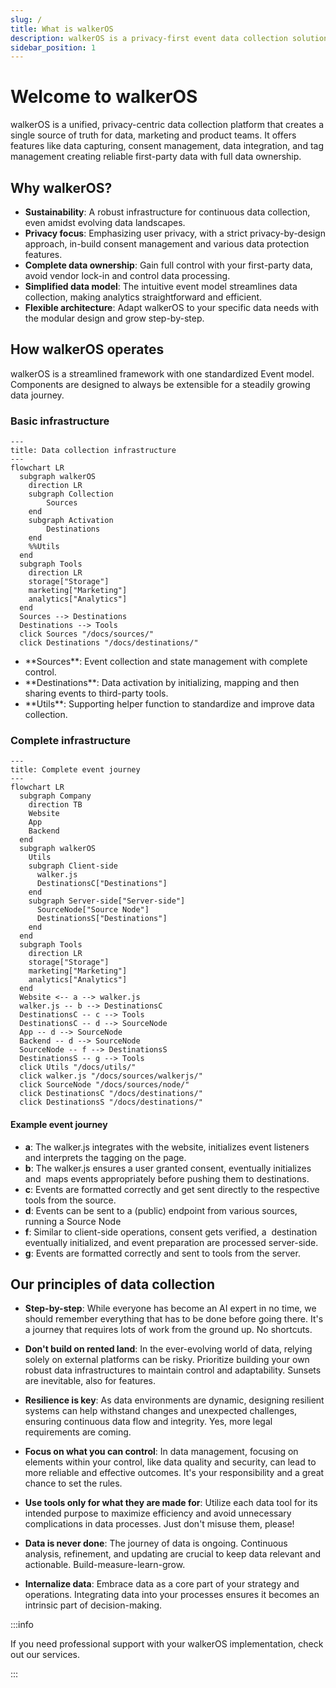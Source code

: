 ```yaml
---
slug: /
title: What is walkerOS
description: walkerOS is a privacy-first event data collection solution
sidebar_position: 1
---
```



# Welcome to walkerOS

walkerOS is a unified, privacy-centric data collection platform that creates a
single source of truth for data, marketing and product teams. It offers features
like&nbsp;<Link to="/docs/sources/overview">data
capturing</Link>,&nbsp;<Link to="/docs/consent_management/overview">consent
management</Link>,&nbsp;<Link to="/docs/destinations/overview">data
integration</Link>, and&nbsp;<Link to="/docs/destinations/event_mapping">tag
management</Link> creating reliable first-party data with full data ownership.

## Why walkerOS?

- **Sustainability**: A robust infrastructure for continuous data collection,
  even amidst evolving data landscapes.
- **Privacy focus**: Emphasizing user privacy, with a strict privacy-by-design
  approach, in-build&nbsp;<Link to="/docs/consent_management/overview">consent
  management</Link> and various data protection features.
- **Complete data ownership**: Gain full control with your first-party data,
  avoid vendor lock-in and control data processing.
- **Simplified data model**: The intuitive event model streamlines data
  collection, making analytics straightforward and efficient.
- **Flexible architecture**: Adapt walkerOS to your specific data needs with the
  modular design and grow step-by-step.

## How walkerOS operates

walkerOS is a streamlined framework with one
standardized&nbsp;<Link to="/docs/getting_started/event-model">Event
model</Link>. Components are designed to always be extensible for a steadily
growing data journey.

### Basic infrastructure

```mermaid
---
title: Data collection infrastructure
---
flowchart LR
  subgraph walkerOS
    direction LR
    subgraph Collection
        Sources
    end
    subgraph Activation
        Destinations
    end
    %%Utils
  end
  subgraph Tools
    direction LR
    storage["Storage"]
    marketing["Marketing"]
    analytics["Analytics"]
  end
  Sources --> Destinations
  Destinations --> Tools
  click Sources "/docs/sources/"
  click Destinations "/docs/destinations/"
```

- <Link to="sources">**Sources**</Link>: Event collection and state management
  with complete control.
- <Link to="destinations">**Destinations**</Link>: Data activation by
  initializing,&nbsp;<Link to="/docs/destinations/event_mapping">mapping</Link> and
  then sharing events to third-party tools.
- <Link to="utils">**Utils**</Link>: Supporting helper function to standardize
  and improve data collection.

### Complete infrastructure

```mermaid
---
title: Complete event journey
---
flowchart LR
  subgraph Company
    direction TB
    Website
    App
    Backend
  end
  subgraph walkerOS
    Utils
    subgraph Client-side
      walker.js
      DestinationsC["Destinations"]
    end
    subgraph Server-side["Server-side"]
      SourceNode["Source Node"]
      DestinationsS["Destinations"]
    end
  end
  subgraph Tools
    direction LR
    storage["Storage"]
    marketing["Marketing"]
    analytics["Analytics"]
  end
  Website <-- a --> walker.js
  walker.js -- b --> DestinationsC
  DestinationsC -- c --> Tools
  DestinationsC -- d --> SourceNode
  App -- d --> SourceNode
  Backend -- d --> SourceNode
  SourceNode -- f --> DestinationsS
  DestinationsS -- g --> Tools
  click Utils "/docs/utils/"
  click walker.js "/docs/sources/walkerjs/"
  click SourceNode "/docs/sources/node/"
  click DestinationsC "/docs/destinations/"
  click DestinationsS "/docs/destinations/"
```

#### Example event journey

- **a**: The&nbsp;<Link to="/docs/sources/walkerjs/">walker.js</Link> integrates
  with the
  website,&nbsp;<Link to="/docs/sources/walkerjs/commands#init">initializes</Link>
  event listeners and interprets
  the&nbsp;<Link to="/docs/sources/walkerjs/tagging">tagging</Link> on the page.
- **b**: The&nbsp;<Link to="/docs/sources/walkerjs/">walker.js</Link> ensures a
  user&nbsp;<Link to="/docs/sources/walkerjs/commands#consent">granted
  consent</Link>,
  eventually&nbsp;<Link to="/docs/destinations/configuration#init">initializes</Link> and
  &nbsp;<Link to="/docs/destinations/event_mapping">maps</Link>
  events&nbsp;<Link to="/docs/destinations/configuration">appropriately</Link>
  before&nbsp;<Link to="/docs/destinations/configuration#push">pushing</Link> them
  to&nbsp;<Link to="/docs/destinations/">destinations</Link>.
- **c**: Events are&nbsp;<Link to="/docs/destinations/configuration">formatted
  correctly</Link> and get sent directly to the respective tools from the
  source.
- **d**: Events can be sent to a (public) endpoint from various sources, running
  a&nbsp;<Link to="/docs/sources/node/">Source Node</Link>
- **f**: Similar to client-side operations, consent gets verified, a
  &nbsp;<Link to="/docs/destinations/">destination</Link>
  eventually&nbsp;<Link to="/docs/destinations/configuration#init">initialized</Link>,
  and event&nbsp;<Link to="/docs/destinations/configuration">preparation</Link>
  are processed server-side.
- **g**: Events are formatted correctly and sent to tools from the server.

## Our principles of data collection

- **Step-by-step**: While everyone has become an AI expert in no time, we should
  remember everything that has to be done before going there. It's a journey
  that requires lots of work from the ground up. No shortcuts.
- **Don't build on rented land**: In the ever-evolving world of data, relying
  solely on external platforms can be risky. Prioritize building your own robust
  data infrastructures to maintain control and adaptability. Sunsets are
  inevitable, also for features.
- **Resilience is key**: As data environments are dynamic, designing resilient
  systems can help withstand changes and unexpected challenges, ensuring
  continuous data flow and integrity. Yes, more legal requirements are coming.
- **Focus on what you can control**: In data management, focusing on elements
  within your control, like data quality and security, can lead to more reliable
  and effective outcomes. It's your responsibility and a great chance to set the
  rules.
- **Use tools only for what they are made for**: Utilize each data tool for its
  intended purpose to maximize efficiency and avoid unnecessary complications in
  data processes. Just don't misuse them, please!

- **Data is never done**: The journey of data is ongoing. Continuous analysis,
  refinement, and updating are crucial to keep data relevant and actionable.
  Build-measure-learn-grow.

- **Internalize data**: Embrace data as a core part of your strategy and
  operations. Integrating data into your processes ensures it becomes an
  intrinsic part of decision-making.

:::info

If you need professional support with your walkerOS implementation, check out
our&nbsp;<Link to="/services">services</Link>.

:::
